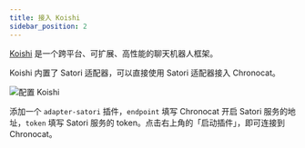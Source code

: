 ```yaml
---
title: 接入 Koishi
sidebar_position: 2
---
```


[Koishi](https://koishi.chat) 是一个跨平台、可扩展、高性能的聊天机器人框架。

Koishi 内置了 Satori 适配器，可以直接使用 Satori 适配器接入 Chronocat。

![配置 Koishi](koishi-config.png)

添加一个 `adapter-satori` 插件，`endpoint` 填写 Chronocat 开启 Satori
服务的地址，`token` 填写 Satori 服务的 token。点击右上角的「启动插件」，即可连接到 Chronocat。
